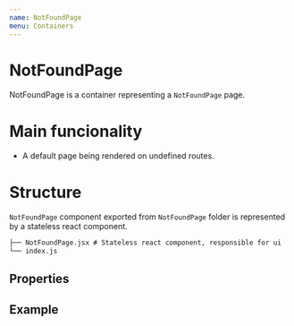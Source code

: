 ```yaml
---
name: NotFoundPage
menu: Containers
---
```



# NotFoundPage

NotFoundPage is a container representing a `NotFoundPage` page.

# Main funcionality

- A default page being rendered on undefined routes.

# Structure

`NotFoundPage` component exported from `NotFoundPage` folder is represented by a stateless react component.

```.md
├── NotFoundPage.jsx # Stateless react component, responsible for ui
└── index.js
```

## Properties

<Props of={NotFoundPage} />

## Example

<Playground>
  <div
    className="container"
    style={{ width: '100%', height: '400px', position: 'relative' }}
  >
    <NotFoundPage location={{ pathname: '/' }} />
  </div>
</Playground>
